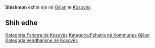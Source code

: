 {{Fshat në 
 | Emri                = Shishmon
 | EmriAlt                = 
 | NAME_SHORT_FORM=      
 | NAME_GENERIC=      
 | NAME_SORT_NAME_RO=      SHISHMON
 | FULL_NAME_RO = Shishmon
 | FULL_NAME_ND_RO=Shishmon
 | SORT_NAME_RG=SHISHMON
 | FULL_NAME_RG=Shishmon
 | FULL_NAME_ND_RG=Shishmon
 | SRP_NAME_SHORT_FORM=      
 | SRP_NAME_GENERIC=      
 | SRP_NAME_SORT_NAME_RO=      
 | SRP_FULL_NAME_RO = 
 | SRP_FULL_NAME_ND_RO=
 | SRP_SORT_NAME_RG=
 | SRP_FULL_NAME_RG=
 | SRP_FULL_NAME_ND_RG=
 | Emri (Rasa dhanore) = 
 | Figura              = 
 | Shteti              = Kosovo
 | Komuna              = Gjilan
 | Kodi postar         = 
 | Sipërfaqja          = 

 | Popullsia           = 

 | Regj. i popullsisë  = 
 | Dend. e popullsisë  = 
 | Faqja zyrtare       = 
 <!--- Koordinatat ----> 
 | Gjerësia            = 42.378333
 | Gjatësia            = 20.321111
 | Lartësia            = 
}}
'''Shishmon''' është një [[]] në [[Gjilan]] të [[Kosovës]].

<!-- == Gjeografia == -->
<!-- == Historia == -->
<!-- == Demografia == -->
== Shih edhe ==
{{Komuna Gjilan}}
{{Kosovo-Administrata-Cung}}

[[Kategoria:Fshatra në Kosovës]]
[[Kategoria:Fshatra në Kommunes Gjilan]]
[[Kategoria:Vendbanime në Kosovës]]